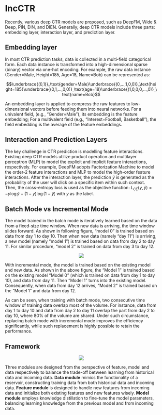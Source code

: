 # IncCTR

Recently, various deep CTR models are proposed, such as DeepFM, Wide & Deep, PIN, DIN, and DIEN. Generally, deep CTR models include three parts: embedding layer, interaction layer, and prediction layer.

## Embedding layer

In most CTR prediction tasks, data is collected in a multi-field categorical form. Each data instance is transformed into a high-dimensional sparse (binary) vector via one-hot encoding. For example, the raw data instance (Gender=Male, Height=185, Age=18, Name=Bob) can be represented as:

$$\underbrace{(0,1)}_\text{gender=Male}\underbrace{(0,...,1,0,0)}_\text{height=185}\underbrace{(0,1,...,0,0)}_\text{age=18}\underbrace{(1,0,0,0,...,0)}_\text{name=Bob}$$

An embedding layer is applied to compress the raw features to low-dimensional vectors before feeding them into neural networks. For a univalent field, (e.g., “Gender=Male”), its embedding is the feature embedding; For a multivalent field (e.g., “Interest=Football, Basketball”), the field embedding is the average of the feature embeddings.

## Interaction and Prediction Layers

The key challenge in CTR prediction is modelling feature interactions. Existing deep CTR models utilize product operation and multilayer perceptron (MLP) to model the explicit and implicit feature interactions, respectively. For example, DeepFM adopts Factorization Machine to model the order-2 feature interactions and MLP to model the high-order feature interactions. After the interaction layer, the prediction $\hat{y}$ is generated as the probability of the user will click on a specific item within such context. Then, the cross-entropy loss is used as the objective function: $L_{CE}(y,\hat{y}) = −y \log \hat{y} − (1−y) \log (1−\hat{y})$ with $y$ as the label.

## Batch Mode vs Incremental Mode

The model trained in the batch mode is iteratively learned based on the data from a fixed-size time window. When new data is arriving, the time window slides forward. As shown in following figure, “model 0” is trained based on data from day 1 to day 10. Then when new data (namely “day 11”) is arriving, a new model (namely “model 1”) is trained based on data from day 2 to day 11. For similar procedure, “model 2” is trained on data from day 3 to day 12. 

<p><center><img src='https://github.com/recohut/incremental-learning/raw/a6fdcde2e8af7ebfd9f5efd278c487e0e9560cb3/docs/_images/L832818_1.png'></center></p>

With incremental mode, the model is trained based on the existing model and new data. As shown in the above figure, the “Model 1” is trained based on the existing model “Model 0” (which is trained on data from day 1 to day 10), and data from day 11. Then “Model 1” turns into the existing model. Consequently, when data from day 12 arrives, “Model 2” is trained based on the “Model 1” and data from day 12.

As can be seen, when training with batch mode, two consecutive time window of training data overlap most of the volume. For instance, data from day 1 to day 10 and data from day 2 to day 11 overlap the part from day 2 to day 10, where 80% of the volume are shared. Under such circumstance, replacing batch mode with incremental mode improves the efficiency significantly, while such replacement is highly possible to retain the performance.

## Framework

<p><center><img src='https://github.com/recohut/incremental-learning/raw/a6fdcde2e8af7ebfd9f5efd278c487e0e9560cb3/docs/_images/L832818_2.png'></center></p>

Three modules are designed from the perspective of feature, model and data respectively to balance the trade-off between learning from historical data and incoming data. **Data module** mimics the functionality of a reservoir, constructing training data from both historical data and incoming data. **Feature module** is designed to handle new features from incoming data and initialize both existing features and new features wisely. **Model module** employs knowledge distillation to fine-tune the model parameters, balancing learning knowledge from the previous model and from incoming data.